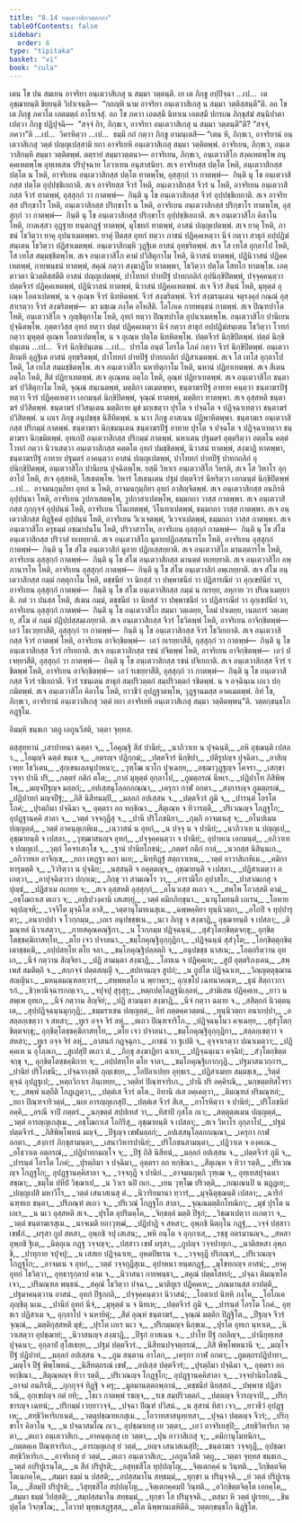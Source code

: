 ```yaml
---
title: "8.14 อนฺเตวาสิกวตฺตกถา"
tableOfContents: false
sidebar:
  order: 6
type: "tipitaka"
basket: "vi"
book: "cula"
---
```



<DynamicBreadcrumb />

<Division number="381" book="cula">

<Paragraph number="1755" book="cula">
เตน โข ปน สมเยน อาจริยา อนฺเตวาสิเกสุ น สมฺมา วตฺตนฺติ. เย เต ภิกฺขู อปฺปิจฺฉา …เป…  เต อุชฺฌายนฺติ ขิยฺยนฺติ วิปาเจนฺติ—  “กถญฺหิ นาม อาจริยา อนฺเตวาสิเกสุ น สมฺมา วตฺติสฺสนฺตี”ติ. อถ โข เต ภิกฺขู ภควโต เอตมตฺถํ อาโรเจสุํ. อถ โข ภควา เอตสฺมึ นิทาเน เอตสฺมึ ปกรเณ ภิกฺขุสํฆํ สนฺนิปาตาเปตฺวา ภิกฺขู ปฏิปุจฺฉิ—  “สจฺจํ กิร, ภิกฺขเว, อาจริยา อนฺเตวาสิเกสุ น สมฺมา วตฺตนฺตี”ติ? “สจฺจํ, ภควา”ติ …เป…  วิครหิตฺวา …เป…  ธมฺมึ กถํ กตฺวา ภิกฺขู อามนฺเตสิ—
</Paragraph>

</Division>
<Division number="382" book="cula">

<Paragraph number="1756" book="cula">
“เตน หิ, ภิกฺขเว, อาจริยานํ อนฺเตวาสิเกสุ วตฺตํ ปญฺญเปสฺสามิ ยถา อาจริเยหิ อนฺเตวาสิเกสุ สมฺมา วตฺติตพฺพํ. อาจริเยน, ภิกฺขเว, อนฺเตวาสิกมฺหิ สมฺมา วตฺติตพฺพํ. ตตฺรายํ สมฺมาวตฺตนา—
</Paragraph>

<Paragraph number="1757" book="cula">
อาจริเยน, ภิกฺขเว, อนฺเตวาสิโก สงฺคเหตพฺโพ อนุคฺคเหตพฺโพ อุทฺเทเสน ปริปุจฺฉาย โอวาเทน อนุสาสนิยา. สเจ อาจริยสฺส ปตฺโต โหติ, อนฺเตวาสิกสฺส ปตฺโต น โหติ, อาจริเยน อนฺเตวาสิกสฺส ปตฺโต ทาตพฺโพ, อุสฺสุกฺกํ วา กาตพฺพํ—  กินฺติ นุ โข อนฺเตวาสิกสฺส ปตฺโต อุปฺปชฺชิเยถาติ. สเจ อาจริยสฺส จีวรํ โหติ, อนฺเตวาสิกสฺส จีวรํ น โหติ, อาจริเยน อนฺเตวาสิกสฺส จีวรํ ทาตพฺพํ, อุสฺสุกฺกํ วา กาตพฺพํ—  กินฺติ นุ โข อนฺเตวาสิกสฺส จีวรํ อุปฺปชฺชิเยถาติ. สเจ อาจริยสฺส ปริกฺขาโร โหติ, อนฺเตวาสิกสฺส ปริกฺขาโร น โหติ, อาจริเยน อนฺเตวาสิกสฺส ปริกฺขาโร ทาตพฺโพ, อุสฺสุกฺกํ วา กาตพฺพํ—  กินฺติ นุ โข อนฺเตวาสิกสฺส ปริกฺขาโร อุปฺปชฺชิเยถาติ.
</Paragraph>

<Paragraph number="1758" book="cula">
สเจ อนฺเตวาสิโก คิลาโน โหติ, กาลเสฺสว อุฏฺฐาย ทนฺตกฏฺฐํ ทาตพฺพํ, มุโขทกํ ทาตพฺพํ, อาสนํ ปญฺญเปตพฺพํ. สเจ ยาคุ โหติ, ภาชนํ โธวิตฺวา ยาคุ อุปนาเมตพฺพา. ยาคุํ ปีตสฺส อุทกํ ทตฺวา ภาชนํ ปฏิคฺคเหตฺวา นีจํ กตฺวา สาธุกํ อปฺปฏิฆํสนฺเตน โธวิตฺวา ปฏิสาเมตพฺพํ. อนฺเตวาสิกมฺหิ วุฏฺฐิเต อาสนํ อุทฺธริตพฺพํ. สเจ โส เทโส อุกฺลาโป โหติ, โส เทโส สมฺมชฺชิตพฺโพ.
</Paragraph>

<Paragraph number="1759" book="cula">
สเจ อนฺเตวาสิโก คามํ ปวิสิตุกาโม โหติ, นิวาสนํ ทาตพฺพํ, ปฏินิวาสนํ ปฏิคฺคเหตพฺพํ, กายพนฺธนํ ทาตพฺพํ, สคุณํ กตฺวา สงฺฆาฏิโย ทาตพฺพา, โธวิตฺวา ปตฺโต โสทโก ทาตพฺโพ.
</Paragraph>

<Paragraph number="1760" book="cula">
เอตฺตาวตา นิวตฺติสฺสตีติ อาสนํ ปญฺญเปตพฺพํ, ปาโททกํ ปาทปีฐํ ปาทกถลิกํ อุปนิกฺขิปิตพฺพํ, ปจฺจุคฺคนฺตฺวา ปตฺตจีวรํ ปฏิคฺคเหตพฺพํ, ปฏินิวาสนํ ทาตพฺพํ, นิวาสนํ ปฏิคฺคเหตพฺพํ. สเจ จีวรํ สินฺนํ โหติ, มุหุตฺตํ อุเณฺห โอตาเปตพฺพํ, น จ อุเณฺห จีวรํ นิทหิตพฺพํ. จีวรํ สงฺฆริตพฺพํ. จีวรํ สงฺฆรนฺเตน จตุรงฺคุลํ กณฺณํ อุสฺสาเรตฺวา จีวรํ สงฺฆริตพฺพํ—  มา มชฺเฌ ภงฺโค อโหสีติ. โอโภเค กายพนฺธนํ กาตพฺพํ.
</Paragraph>

<Paragraph number="1761" book="cula">
สเจ ปิณฺฑปาโต โหติ, อนฺเตวาสิโก จ ภุญฺชิตุกาโม โหติ, อุทกํ ทตฺวา ปิณฺฑปาโต อุปนาเมตพฺโพ. อนฺเตวาสิโก ปานีเยน ปุจฺฉิตพฺโพ. ภุตฺตาวิสฺส อุทกํ ทตฺวา ปตฺตํ ปฏิคฺคเหตฺวา นีจํ กตฺวา สาธุกํ อปฺปฏิฆํสนฺเตน โธวิตฺวา โวทกํ กตฺวา มุหุตฺตํ อุเณฺห โอตาเปตพฺโพ, น จ อุเณฺห ปตฺโต นิทหิตพฺโพ. ปตฺตจีวรํ นิกฺขิปิตพฺพํ. ปตฺตํ นิกฺขิปนฺเตน …เป…  จีวรํ นิกฺขิปนฺเตน …เป…  ปารโต อนฺตํ โอรโต โภคํ กตฺวา จีวรํ นิกฺขิปิตพฺพํ. อนฺเตวาสิกมฺหิ อุฏฺฐิเต อาสนํ อุทฺธริตพฺพํ, ปาโททกํ ปาทปีฐํ ปาทกถลิกํ ปฏิสาเมตพฺพํ. สเจ โส เทโส อุกฺลาโป โหติ, โส เทโส สมฺมชฺชิตพฺโพ.
</Paragraph>

<Paragraph number="1762" book="cula">
สเจ อนฺเตวาสิโก นหายิตุกาโม โหติ, นหานํ ปฏิยาเทตพฺพํ. สเจ สีเตน อตฺโถ โหติ, สีตํ ปฏิยาเทตพฺพํ. สเจ อุเณฺหน อตฺโถ โหติ, อุณฺหํ ปฏิยาเทตพฺพํ.
</Paragraph>

<Paragraph number="1763" book="cula">
สเจ อนฺเตวาสิโก ชนฺตาฆรํ ปวิสิตุกาโม โหติ, จุณฺณํ สนฺเนตพฺพํ, มตฺติกา เตเมตพฺพา, ชนฺตาฆรปีฐํ อาทาย คนฺตฺวา ชนฺตาฆรปีฐํ ทตฺวา จีวรํ ปฏิคฺคเหตฺวา เอกมนฺตํ นิกฺขิปิตพฺพํ, จุณฺณํ ทาตพฺพํ, มตฺติกา ทาตพฺพา. สเจ อุสฺสหติ ชนฺตาฆรํ ปวิสิตพฺพํ. ชนฺตาฆรํ ปวิสนฺเตน มตฺติกาย มุขํ มกฺเขตฺวา ปุรโต จ ปจฺฉโต จ ปฏิจฺฉาเทตฺวา ชนฺตาฆรํ ปวิสิตพฺพํ. น เถเร ภิกฺขู อนุปขชฺช นิสีทิตพฺพํ. น นวา ภิกฺขู อาสเนน ปฏิพาหิตพฺพา. ชนฺตาฆเร อนฺเตวาสิกสฺส ปริกมฺมํ กาตพฺพํ. ชนฺตาฆรา นิกฺขมนฺเตน ชนฺตาฆรปีฐํ อาทาย ปุรโต จ ปจฺฉโต จ ปฏิจฺฉาเทตฺวา ชนฺตาฆรา นิกฺขมิตพฺพํ.
</Paragraph>

<Paragraph number="1764" book="cula">
อุทเกปิ อนฺเตวาสิกสฺส ปริกมฺมํ กาตพฺพํ. นหาเตน ปฐมตรํ อุตฺตริตฺวา อตฺตโน คตฺตํ โวทกํ กตฺวา นิวาเสตฺวา อนฺเตวาสิกสฺส คตฺตโต อุทกํ ปมชฺชิตพฺพํ, นิวาสนํ ทาตพฺพํ, สงฺฆาฏิ ทาตพฺพา, ชนฺตาฆรปีฐํ อาทาย ปฐมตรํ อาคนฺตฺวา อาสนํ ปญฺญเปตพฺพํ, ปาโททกํ ปาทปีฐํ ปาทกถลิกํ อุปนิกฺขิปิตพฺพํ, อนฺเตวาสิโก ปานีเยน ปุจฺฉิตพฺโพ.
</Paragraph>

<Paragraph number="1765" book="cula">
ยสฺมึ วิหาเร อนฺเตวาสิโก วิหรติ, สเจ โส วิหาโร อุกฺลาโป โหติ, สเจ อุสฺสหติ, โสเธตพฺโพ. วิหารํ โสเธนฺเตน ปฐมํ ปตฺตจีวรํ นีหริตฺวา เอกมนฺตํ นิกฺขิปิตพฺพํ …เป…  อาจมนกุมฺภิยา อุทกํ น โหติ, อาจมนกุมฺภิยา อุทกํ อาสิญฺจิตพฺพํ.
</Paragraph>

<Paragraph number="1766" book="cula">
สเจ อนฺเตวาสิกสฺส อนภิรติ อุปฺปนฺนา โหติ, อาจริเยน วูปกาเสตพฺโพ, วูปกาสาเปตพฺโพ, ธมฺมกถา วาสฺส กาตพฺพา. สเจ อนฺเตวาสิกสฺส กุกฺกุจฺจํ อุปฺปนฺนํ โหติ, อาจริเยน วิโนเทตพฺพํ, วิโนทาเปตพฺพํ, ธมฺมกถา วาสฺส กาตพฺพา. สเจ อนฺเตวาสิกสฺส ทิฏฺฐิคตํ อุปฺปนฺนํ โหติ, อาจริเยน วิเวเจตพฺพํ, วิเวจาเปตพฺพํ, ธมฺมกถา วาสฺส กาตพฺพา. สเจ อนฺเตวาสิโก ครุธมฺมํ อชฺฌาปนฺโน โหติ, ปริวาสารโห, อาจริเยน อุสฺสุกฺกํ กาตพฺพํ—  กินฺติ นุ โข สํโฆ อนฺเตวาสิกสฺส ปริวาสํ ทเทยฺยาติ. สเจ อนฺเตวาสิโก มูลายปฏิกสฺสนารโห โหติ, อาจริเยน อุสฺสุกฺกํ กาตพฺพํ—  กินฺติ นุ โข สํโฆ อนฺเตวาสิกํ มูลาย ปฏิกเสฺสยฺยาติ. สเจ อนฺเตวาสิโก มานตฺตารโห โหติ, อาจริเยน อุสฺสุกฺกํ กาตพฺพํ—  กินฺติ นุ โข สํโฆ อนฺเตวาสิกสฺส มานตฺตํ ทเทยฺยาติ. สเจ อนฺเตวาสิโก อพฺภานารโห โหติ, อาจริเยน อุสฺสุกฺกํ กาตพฺพํ—  กินฺติ นุ โข สํโฆ อนฺเตวาสิกํ อพฺเภยฺยาติ. สเจ สํโฆ อนฺเตวาสิกสฺส กมฺมํ กตฺตุกาโม โหติ, ตชฺชนียํ วา นิยสฺสํ วา ปพฺพาชนียํ วา ปฏิสารณียํ วา อุกฺเขปนียํ วา, อาจริเยน อุสฺสุกฺกํ กาตพฺพํ—  กินฺติ นุ โข สํโฆ อนฺเตวาสิกสฺส กมฺมํ น กเรยฺย, ลหุกาย วา ปริณาเมยฺยาติ. กตํ วา ปนสฺส โหติ, สํเฆน กมฺมํ, ตชฺชนียํ วา นิยสฺสํ วา ปพฺพาชนียํ วา ปฏิสารณียํ วา อุกฺเขปนียํ วา, อาจริเยน อุสฺสุกฺกํ กาตพฺพํ—  กินฺติ นุ โข อนฺเตวาสิโก สมฺมา วตฺเตยฺย, โลมํ ปาเตยฺย, เนตฺถารํ วตฺเตยฺย, สํโฆ ตํ กมฺมํ ปฏิปฺปสฺสมฺเภยฺยาติ.
</Paragraph>

<Paragraph number="1767" book="cula">
สเจ อนฺเตวาสิกสฺส จีวรํ โธวิตพฺพํ โหติ, อาจริเยน อาจิกฺขิตพฺพํ—  เอวํ โธเวยฺยาสีติ, อุสฺสุกฺกํ วา กาตพฺพํ—  กินฺติ นุ โข อนฺเตวาสิกสฺส จีวรํ โธวิเยถาติ. สเจ อนฺเตวาสิกสฺส จีวรํ กาตพฺพํ โหติ, อาจริเยน อาจิกฺขิตพฺพํ—  เอวํ กเรยฺยาสีติ, อุสฺสุกฺกํ วา กาตพฺพํ—  กินฺติ นุ โข อนฺเตวาสิกสฺส จีวรํ กริเยถาติ. สเจ อนฺเตวาสิกสฺส รชนํ ปจิตพฺพํ โหติ, อาจริเยน อาจิกฺขิตพฺพํ—  เอวํ ปเจยฺยาสีติ, อุสฺสุกฺกํ วา กาตพฺพํ—  กินฺติ นุ โข อนฺเตวาสิกสฺส รชนํ ปจิเยถาติ. สเจ อนฺเตวาสิกสฺส จีวรํ รชิตพฺพํ โหติ, อาจริเยน อาจิกฺขิตพฺพํ—  เอวํ รเชยฺยาสีติ, อุสฺสุกฺกํ วา กาตพฺพํ—  กินฺติ นุ โข อนฺเตวาสิกสฺส จีวรํ รชิเยถาติ. จีวรํ รชนฺเตน สาธุกํ สมฺปริวตฺตกํ สมฺปริวตฺตกํ รชิตพฺพํ. น จ อจฺฉินฺเน เถเว ปกฺกมิตพฺพํ. สเจ อนฺเตวาสิโก คิลาโน โหติ, ยาวชีวํ อุปฏฺฐาตพฺโพ, วุฏฺฐานมสฺส อาคเมตพฺพํ. อิทํ โข, ภิกฺขเว, อาจริยานํ อนฺเตวาสิเกสุ วตฺตํ ยถา อาจริเยหิ อนฺเตวาสิเกสุ สมฺมา วตฺติตพฺพนฺ”ติ.

</Paragraph>
</Division>

<Paragraph number="1768" type="center" book="cula">
วตฺตกฺขนฺธโก อฏฺฐโม.

  
อิมมฺหิ ขนฺธเก วตฺถู เอกูนวีสติ, วตฺตา จุทฺทส.



</Paragraph>

<Paragraph number="1769" type="center" book="cula">
ตสฺสุทฺทานํ


</Paragraph>

<Paragraph number="1770" type="verses" book="cula">
_เสาปาหนา ฉตฺตา จ,_  
_โอคุณฺฐิ สีสํ ปานียํ;_  
_นาภิวาเท น ปุจฺฉนฺติ,_  
_อหิ อุชฺฌนฺติ เปสลา._  

</Paragraph>

<Paragraph number="1771" type="verses" book="cula">
_โอมุญฺจิ ฉตฺตํ ขนฺเธ จ,_  
_อตรญฺจ ปฏิกฺกมํ;_  
_ปตฺตจีวรํ นิกฺขิปา,_  
_ปติรูปญฺจ ปุจฺฉิตา._  

</Paragraph>

<Paragraph number="1772" type="verses" book="cula">
_อาสิญฺเจยฺย โธวิเตน,_  
_สุกฺเขนเลฺลนุปาหนา;_  
_วุฑฺโฒ นวโก ปุจฺเฉยฺย,_  
_อชฺฌาวุฏฺฐญฺจ โคจรา._  

</Paragraph>

<Paragraph number="1773" type="verses" book="cula">
_เสกฺขา วจฺจา ปานี ปริ,_  
_กตฺตรํ กติกํ ตโต;_  
_กาลํ มุหุตฺตํ อุกฺลาโป,_  
_ภูมตฺถรณํ นีหเร._  

</Paragraph>

<Paragraph number="1774" type="verses" book="cula">
_ปฏิปาโท ภิสิพิพฺโพ,_  
_มญฺจปีฐญฺจ มลฺลกํ;_  
_อปเสฺสนุโลฺลกกณฺณา,_  
_เครุกา กาฬ อกตา._  

</Paragraph>

<Paragraph number="1775" type="verses" book="cula">
_สงฺการญฺจ ภูมตฺถรณํ,_  
_ปฏิปาทกํ มญฺจปีฐํ;_  
_ภิสิ นิสีทนมฺปิ,_  
_มลฺลกํ อปเสฺสน จ._  

</Paragraph>

<Paragraph number="1776" type="verses" book="cula">
_ปตฺตจีวรํ ภูมิ จ,_  
_ปารนฺตํ โอรโต โภคํ;_  
_ปุรตฺถิมา ปจฺฉิมา จ,_  
อุตฺตรา อถ ทกฺขิณา._  

</Paragraph>

<Paragraph number="1777" type="verses" book="cula">
_สีตุเณฺห จ ทิวารตฺตึ,_  
_ปริเวณญฺจ โกฏฺฐโก;_  
อุปฏฺฐานคฺคิ สาลา จ,_  
_วตฺตํ วจฺจกุฏีสุ จ._  

</Paragraph>

<Paragraph number="1778" type="verses" book="cula">
_ปานี ปริโภชนิยา,_  
_กุมฺภิ อาจมเนสุ จ;_  
_อโนปเมน ปญฺญตฺตํ,_  
_วตฺตํ อาคนฺตุเกหิเม._  

</Paragraph>

<Paragraph number="1779" type="verses" book="cula">
_เนวาสนํ น อุทกํ,_  
_น ปจฺจุ น จ ปานิยํ;_  
_นาภิวาเท น ปญฺญเป,_  
อุชฺฌายนฺติ จ เปสลา._  

</Paragraph>

<Paragraph number="1780" type="verses" book="cula">
_วุฑฺฒาสนญฺจ อุทกํ,_  
_ปจฺจุคฺคนฺตฺวา จ ปานิยํ;_  
อุปาหเน เอกมนฺตํ,_  
_อภิวาเท จ ปญฺญเป._  

</Paragraph>

<Paragraph number="1781" type="verses" book="cula">
_วุตฺถํ โคจรเสกฺโข จ,_  
_ฐานํ ปานิยโภชนํ;_  
_กตฺตรํ กติกํ กาลํ,_  
_นวกสฺส นิสินฺนเก._  

</Paragraph>

<Paragraph number="1782" type="verses" book="cula">
_อภิวาทเย อาจิกฺเข,_  
_ยถา เหฏฺฐา ตถา นเย;_  
_นิทฺทิฏฺฐํ สตฺถวาเหน,_  
_วตฺตํ อาวาสิเกหิเม._  

</Paragraph>

<Paragraph number="1783" type="verses" book="cula">
_คมิกา ทารุมตฺติ จ,_  
_วิวริตฺวา น ปุจฺฉิย;_  
_นสฺสนฺติ จ อคุตฺตญฺจ,_  
อุชฺฌายนฺติ จ เปสลา._  

</Paragraph>

<Paragraph number="1784" type="verses" book="cula">
_ปฏิสาเมตฺวา ถเกตฺวา,_  
_อาปุจฺฉิตฺวาว ปกฺกเม;_  
_ภิกฺขุ วา สามเณโร วา,_  
_อารามิโก อุปาสโก._  

</Paragraph>

<Paragraph number="1785" type="verses" book="cula">
_ปาสาณเกสุ จ ปุญฺชํ,_  
_ปฏิสาเม ถเกยฺย จ;_  
_สเจ อุสฺสหติ อุสฺสุกฺกํ,_  
_อโนวเสฺส ตเถว จ._  

</Paragraph>

<Paragraph number="1786" type="verses" book="cula">
_สพฺโพ โอวสฺสติ คามํ,_  
_อชฺโฌกาเส ตเถว จ;_  
_อปฺเปวงฺคานิ เสเสยฺยุํ,_  
_วตฺตํ คมิกภิกฺขุนา._  

</Paragraph>

<Paragraph number="1787" type="verses" book="cula">
_นานุโมทนฺติ เถเรน,_  
_โอหาย จตุปญฺจหิ;_  
_วจฺจิโต มุจฺฉิโต อาสิ,_  
_วตฺตานุโมทเนสุเม._  

</Paragraph>

<Paragraph number="1788" type="verses" book="cula">
_ฉพฺพคฺคิยา ทุนฺนิวตฺถา,_  
_อโถปิ จ ทุปฺปารุตา;_  
_อนากปฺปา จ โวกฺกมฺม,_  
_เถเร อนุปขชฺชเน._  

</Paragraph>

<Paragraph number="1789" type="verses" book="cula">
_นเว ภิกฺขู จ สงฺฆาฏิ,_  
อุชฺฌายนฺติ จ เปสลา;_  
_ติมณฺฑลํ นิวาเสตฺวา,_  
_กายสคุณคณฺฐิกา._  

</Paragraph>

<Paragraph number="1790" type="verses" book="cula">
_น โวกฺกมฺม ปฏิจฺฉนฺนํ,_  
_สุสํวุโตกฺขิตฺตจกฺขุ;_  
อุกฺขิตฺโตชฺชคฺฆิกาสทฺโท,_  
_ตโย เจว ปจาลนา._  

</Paragraph>

<Paragraph number="1791" type="verses" book="cula">
_ขมฺโภคุณฺฐิอุกฺกุฏิกา,_  
_ปฏิจฺฉนฺนํ สุสํวุโต;_  
_โอกฺขิตฺตุกฺขิตฺเตาชฺชคฺฆิ,_  
_อปฺปสทฺโท ตโย จลา._  

</Paragraph>

<Paragraph number="1792" type="verses" book="cula">
_ขมฺโภคุณฺฐิปลฺลตฺถิ จ,_  
_อนุปขชฺช นาสเน;_  
_โอตฺถริตฺวาน อุทเก,_  
_นีจํ กตฺวาน สิญฺจิยา._  

</Paragraph>

<Paragraph number="1793" type="verses" book="cula">
_ปฏิ สามนฺตา สงฺฆาฏิ,_  
_โอทเน จ ปฏิคฺคเห;_  
_สูปํ อุตฺตริภงฺเคน,_  
_สพฺเพสํ สมติตฺถิ จ._  

</Paragraph>

<Paragraph number="1794" type="verses" book="cula">
_สกฺกจฺจํ ปตฺตสญฺญี จ,_  
_สปทานญฺจ สูปกํ;_  
_น ถูปโต ปฏิจฺฉาเท,_  
_วิญฺญตฺตุชฺฌานสญฺญินา._  

</Paragraph>

<Paragraph number="1795" type="verses" book="cula">
_มหนฺตมณฺฑลทฺวารํ,_  
_สพฺพหตฺโถ น พฺยาหเร;_  
อุกฺเขโป เฉทนาคณฺฑ,_  
_ธุนํ สิตฺถาวการกํ._  

</Paragraph>

<Paragraph number="1796" type="verses" book="cula">
_ชิวฺหานิจฺฉารกญฺเจว,_  
_จปุจปุ สุรุสุรุ;_  
_หตฺถปตฺโตฏฺฐนิเลฺลหํ,_  
_สามิเสน ปฏิคฺคเห._  

</Paragraph>

<Paragraph number="1797" type="verses" book="cula">
_ยาว น สพฺเพ อุทเก,_  
_นีจํ กตฺวาน สิญฺจิยํ;_  
_ปฏิ สามนฺตา สงฺฆาฏิ,_  
_นีจํ กตฺวา ฉมาย จ._  

</Paragraph>

<Paragraph number="1798" type="verses" book="cula">
_สสิตฺถกํ นิวตฺตนฺเต,_  
_สุปฺปฏิจฺฉนฺนมุกฺกุฏิ;_  
_ธมฺมราเชน ปญฺญตฺตํ,_  
อิทํ ภตฺตคฺควตฺตนํ._  

</Paragraph>

<Paragraph number="1799" type="verses" book="cula">
_ทุนฺนิวตฺถา อนากปฺปา,_  
_อสลฺลกฺเขตฺวา จ สหสา;_  
_ทูเร อจฺจ จิรํ ลหุํ,_  
_ตเถว ปิณฺฑจาริโก._  

</Paragraph>

<Paragraph number="1800" type="verses" book="cula">
_ปฏิจฺฉนฺโนว คจฺเฉยฺย,_  
_สุสํวุโตกฺขิตฺตจกฺขุ;_  
อุกฺขิตฺโตชฺชคฺฆิกาสทฺโท,_  
_ตโย เจว ปจาลนา._  

</Paragraph>

<Paragraph number="1801" type="verses" book="cula">
_ขมฺโภคุณฺฐิอุกฺกุฏิกา,_  
_สลฺลกฺเขตฺวา จ สหสา;_  
_ทูเร อจฺจ จิรํ ลหุํ,_  
_อาสนกํ กฏจฺฉุกา._  

</Paragraph>

<Paragraph number="1802" type="verses" book="cula">
_ภาชนํ วา ฐเปติ จ,_  
อุจฺจาเรตฺวา ปณาเมตฺวา;_  
_ปฏิคฺคเห น อุโลฺลเก,_  
_สูเปสุปิ ตเถว ตํ._  

</Paragraph>

<Paragraph number="1803" type="verses" book="cula">
_ภิกฺขุ สงฺฆาฏิยา ฉาเท,_  
_ปฏิจฺฉนฺเนว คจฺฉิยํ;_  
_สํวุโตกฺขิตฺตจกฺขุ จ,_  
อุกฺขิตฺโตชฺชคฺฆิกาย จ;_  
_อปฺปสทฺโท ตโย จาลา,_  
_ขมฺโภคุณฺฐิเกากฺกุฏิ._  

</Paragraph>

<Paragraph number="1804" type="verses" book="cula">
_ปฐมาสนวกฺการ,_  
_ปานิยํ ปริโภชนี;_  
_ปจฺฉากงฺขติ ภุญฺเชยฺย,_  
_โอปิลาเปยฺย อุทฺธเร._  

</Paragraph>

<Paragraph number="1805" type="verses" book="cula">
_ปฏิสาเมยฺย สมฺมชฺเช,_  
_ริตฺตํ ตุจฺฉํ อุปฏฺฐเป;_  
_หตฺถวิกาเร ภินฺเทยฺย,_  
_วตฺติทํ ปิณฺฑจาริเก._  

</Paragraph>

<Paragraph number="1806" type="verses" book="cula">
_ปานี ปริ อคฺคิรณิ,_  
_นกฺขตฺตทิสโจรา จ;_  
_สพฺพํ นตฺถีติ โกฏฺเฏตฺวา,_  
_ปตฺตํเส จีวรํ ตโต._  

</Paragraph>

<Paragraph number="1807" type="verses" book="cula">
อิทานิ อํเส ลคฺเคตฺวา,_  
_ติมณฺฑลํ ปริมณฺฑลํ;_  
_ยถา ปิณฺฑจาริวตฺตํ,_  
_นเย อารญฺญเกสุปิ._  

</Paragraph>

<Paragraph number="1808" type="verses" book="cula">
_ปตฺตํเส จีวรํ สีเส,_  
_อาโรหิตฺวา จ ปานิยํ;_  
_ปริโภชนิยํ อคฺคิ,_  
_อรณี จาปิ กตฺตรํ._  

</Paragraph>

<Paragraph number="1809" type="verses" book="cula">
_นกฺขตฺตํ สปฺปเทสํ วา,_  
_ทิสาปิ กุสโล ภเว;_  
_สตฺตุตฺตเมน ปญฺญตฺตํ,_  
_วตฺตํ อารญฺญเกสุเม._  

</Paragraph>

<Paragraph number="1810" type="verses" book="cula">
_อชฺโฌกาเส โอกิรึสุ,_  
อุชฺฌายนฺติ จ เปสลา;_  
_สเจ วิหาโร อุกฺลาโป,_  
_ปฐมํ ปตฺตจีวรํ._  

</Paragraph>

<Paragraph number="1811" type="verses" book="cula">
_ภิสิพิพฺโพหนํ มญฺจํ,_  
_ปีฐญฺจ เขฬมลฺลกํ;_  
_อปเสฺสนุโลฺลกกณฺณา,_  
_เครุกา กาฬ อกตา._  

</Paragraph>

<Paragraph number="1812" type="verses" book="cula">
_สงฺการํ ภิกฺขุสามนฺตา,_  
_เสนาวิหารปานิยํ;_  
_ปริโภชนสามนฺตา,_  
_ปฏิวาเต จ องฺคเณ._  

</Paragraph>

<Paragraph number="1813" type="verses" book="cula">
_อโธวาเต อตฺถรณํ,_  
_ปฏิปาทกมญฺโจ จ;_  
_ปีฐํ ภิสิ นิสีทนํ,_  
_มลฺลกํ อปเสฺสน จ._  

</Paragraph>

<Paragraph number="1814" type="verses" book="cula">
_ปตฺตจีวรํ ภูมิ จ,_  
_ปารนฺตํ โอรโต โภคํ;_  
_ปุรตฺถิมา จ ปจฺฉิมา,_  
อุตฺตรา อถ ทกฺขิณา._  

</Paragraph>

<Paragraph number="1815" type="verses" book="cula">
_สีตุเณฺห จ ทิวา รตฺตึ,_  
_ปริเวณญฺจ โกฏฺฐโก;_  
อุปฏฺฐานคฺคิสาลา จ,_  
_วจฺจกุฏี จ ปานิยํ._  

</Paragraph>

<Paragraph number="1816" type="verses" book="cula">
_อาจมนกุมฺภิ วุฑฺเฒ จ,_  
อุทฺเทสปุจฺฉนา สชฺฌา;_  
_ธมฺโม ปทีปํ วิชฺฌาเป,_  
_น วิวเร นปิ ถเก._  

</Paragraph>

<Paragraph number="1817" type="verses" book="cula">
_เยน วุฑฺโฒ ปริวตฺติ,_  
_กณฺเณนปิ น ฆฏฺฏเย;_  
_ปญฺญเปสิ มหาวีโร,_  
_วตฺตํ เสนาสเนสุ ตํ._  

</Paragraph>

<Paragraph number="1818" type="verses" book="cula">
_นิวาริยมานา ทฺวารํ,_  
_มุจฺฉิตุชฺฌนฺติ เปสลา;_  
_ฉาริกํ ฉฑฺฑเย ชนฺตา,_  
_ปริภณฺฑํ ตเถว จ._  

</Paragraph>

<Paragraph number="1819" type="verses" book="cula">
_ปริเวณํ โกฏฺฐโก สาลา,_  
_จุณฺณมตฺติกโทณิกา;_  
_มุขํ ปุรโต น เถเร,_  
_น นเว อุสฺสหติ สเจ._  

</Paragraph>

<Paragraph number="1820" type="verses" book="cula">
_ปุรโต อุปริมคฺโค,_  
_จิกฺขลฺลํ มตฺติ ปีฐกํ;_  
_วิชฺฌาเปตฺวา ถเกตฺวา จ,_  
_วตฺตํ ชนฺตาฆเรสุเม._  

</Paragraph>

<Paragraph number="1821" type="verses" book="cula">
_นาจเมติ ยถาวุฑฺฒํ,_  
_ปฏิปาฏิ จ สหสา;_  
อุพฺภชิ นิตฺถุโน กฏฺฐํ,_  
_วจฺจํ ปสฺสาว เขฬกํ._  

</Paragraph>

<Paragraph number="1822" type="verses" book="cula">
_ผรุสา กูป สหสา,_  
อุพฺภชิ จปุ เสเสน;_  
_พหิ อนฺโต จ อุกฺกาเส,_  
_รชฺชุ อตรมานญฺจ._  

</Paragraph>

<Paragraph number="1823" type="verses" book="cula">
_สหสา อุพฺภชิ ฐิเต,_  
_นิตฺถุเน กฏฺฐ วจฺจญฺจ;_  
_ปสฺสาว เขฬ ผรุสา,_  
_กูปญฺจ วจฺจปาทุเก._  

</Paragraph>

<Paragraph number="1824" type="verses" book="cula">
_นาติสหสา อุพฺภชิ,_  
_ปาทุกาย จปุจปุ;_  
_น เสสเย ปฏิจฺฉาเท,_  
อุหตปิธเรน จ._  

</Paragraph>

<Paragraph number="1825" type="verses" book="cula">
_วจฺจกุฏี ปริภณฺฑํ,_  
_ปริเวณญฺจ โกฏฺฐโก;_  
_อาจมเน จ อุทกํ,_  
_วตฺตํ วจฺจกุฏีสุเม._  

</Paragraph>

<Paragraph number="1826" book="cula">
อุปาหนา ทนฺตกฏฺฐํ,_  
_มุโขทกญฺจ อาสนํ;_  
_ยาคุ อุทกํ โธวิตฺวา,_  
อุทฺธารุกฺลาป คาม จ._  

</Paragraph>

<Paragraph number="1827" type="verses" book="cula">
_นิวาสนา กายพนฺธา,_  
_สคุณํ ปตฺตโสทกํ;_  
_ปจฺฉา ติมณฺฑโล เจว,_  
_ปริมณฺฑล พนฺธนํ._  

</Paragraph>

<Paragraph number="1828" type="verses" book="cula">
_สคุณํ โธวิตฺวา ปจฺฉา,_  
_นาติทูเร ปฏิคฺคเห;_  
_ภณมานสฺส อาปตฺติ,_  
_ปฐมาคนฺตฺวาน อาสนํ._  

</Paragraph>

<Paragraph number="1829" type="verses" book="cula">
อุทกํ ปีฐกถลิ,_  
_ปจฺจุคฺคนฺตฺวา นิวาสนํ;_  
_โอตาเป นิทหิ ภงฺโค,_  
_โอโภเค ภุญฺชิตุ นเม._  

</Paragraph>

<Paragraph number="1830" type="verses" book="cula">
_ปานียํ อุทกํ นีจํ,_  
_มุหุตฺตํ น จ นิทเห;_  
_ปตฺตจีวรํ ภูมิ จ,_  
_ปารนฺตํ โอรโต โภคํ._  

</Paragraph>

<Paragraph number="1831" book="cula">
อุทฺธเร ปฏิสาเม จ,_  
อุกฺลาโป จ นหายิตุํ;_  
_สีตํ อุณฺหํ ชนฺตาฆรํ,_  
_จุณฺณํ มตฺติก ปิฏฺฐิโต._  

</Paragraph>

<Paragraph number="1832" type="verses" book="cula">
_ปีฐญฺจ จีวรํ จุณฺณํ,_  
_มตฺติกุสฺสหติ มุขํ;_  
_ปุรโต เถเร นเว จ,_  
_ปริกมฺมญฺจ นิกฺขเม._  

</Paragraph>

<Paragraph number="1833" type="verses" book="cula">
_ปุรโต อุทเก นฺหาเต,_  
_นิวาเสตฺวา อุปชฺฌายํ;_  
_นิวาสนญฺจ สงฺฆาฏิ,_  
_ปีฐกํ อาสเนน จ._  

</Paragraph>

<Paragraph number="1834" type="verses" book="cula">
_ปาโท ปีฐํ กถลิญฺจ,_  
_ปานียุทฺเทสปุจฺฉนา;_  
อุกฺลาปํ สุโสเธยฺย,_  
_ปฐมํ ปตฺตจีวรํ._  

</Paragraph>

<Paragraph number="1835" type="verses" book="cula">
_นิสีทนปจฺจตฺถรณํ,_  
_ภิสิ พิพฺโพหนานิ จ;_  
_มญฺโจ ปีฐํ ปฏิปาทํ,_  
_มลฺลกํ อปเสฺสน จ._  

</Paragraph>

<Paragraph number="1836" type="verses" book="cula">
_ภูม สนฺตาน อาโลก,_  
_เครุกา กาฬ อกตา;_  
_ภูมตฺถรปฏิปาทา,_  
_มญฺโจ ปีฐํ พิพฺโพหนํ._  

</Paragraph>

<Paragraph number="1837" type="verses" book="cula">
_นิสีทตฺถรณํ เขฬ,_  
_อปเสฺส ปตฺตจีวรํ;_  
_ปุรตฺถิมา ปจฺฉิมา จ,_  
อุตฺตรา อถ ทกฺขิณา._  

</Paragraph>

<Paragraph number="1838" type="verses" book="cula">
_สีตุณฺหญฺจ ทิวา รตฺตึ,_  
_ปริเวณญฺจ โกฏฺฐโก;_  
อุปฏฺฐานคฺคิสาลา จ,_  
_วจฺจปานิยโภชนี._  

</Paragraph>

<Paragraph number="1839" type="verses" book="cula">
_อาจมํ อนภิรติ,_  
_กุกฺกุจฺจํ ทิฏฺฐิ จ ครุ;_  
_มูลมานตฺตอพฺภานํ,_  
_ตชฺชนียํ นิยสฺสกํ._  

</Paragraph>

<Paragraph number="1840" type="verses" book="cula">
_ปพฺพาช ปฏิสารณี,_  
อุกฺเขปญฺจ กตํ ยทิ;_  
_โธเว กาตพฺพํ รชญฺจ,_  
_รเช สมฺปริวตฺตกํ._  

</Paragraph>

<Paragraph number="1841" type="verses" book="cula">
_ปตฺตญฺจ จีวรญฺจาปิ,_  
_ปริกฺขารญฺจ เฉทนํ;_  
_ปริกมฺมํ เวยฺยาวจฺจํ,_  
_ปจฺฉา ปิณฺฑํ ปวิสนํ._  

</Paragraph>

<Paragraph number="1842" type="verses" book="cula">
_น สุสานํ ทิสา เจว,_  
_ยาวชีวํ อุปฏฺฐเห;_  
_สทฺธิวิหาริเกเนตํ,_  
_วตฺตุปชฺฌายเกสุเม._  

</Paragraph>

<Paragraph number="1843" type="verses" book="cula">
_โอวาทสาสนุทฺเทสา,_  
_ปุจฺฉา ปตฺตญฺจ จีวรํ;_  
_ปริกฺขาโร คิลาโน จ,_  
_น ปจฺฉาสมโณ ภเว._  

</Paragraph>

<Paragraph number="1844" type="verses" book="cula">
อุปชฺฌาเยสุ เย วตฺตา,_  
_เอวํ อาจริเยสุปิ;_  
_สทฺธิวิหาริเก วตฺตา,_  
_ตเถว อนฺเตวาสิเก._  

</Paragraph>

<Paragraph number="1845" type="verses" book="cula">
_อาคนฺตุเกสุ เย วตฺตา,_  
_ปุน อาวาสิเกสุ จ;_  
_คมิกานุโมทนิกา,_  
_ภตฺตคฺเค ปิณฺฑจาริเก._  

</Paragraph>

<Paragraph number="1846" type="verses" book="cula">
_อารญฺญเกสุ ยํ วตฺตํ,_  
_ยญฺจ เสนาสเนสุปิ;_  
_ชนฺตาฆเร วจฺจกุฏี,_  
อุปชฺฌา สทฺธิวิหาริเก._  

</Paragraph>

<Paragraph number="1847" type="verses" book="cula">
_อาจริเยสุ ยํ วตฺตํ,_  
_ตเถว อนฺเตวาสิเก;_  
_เอกูนวีสติ วตฺถู,_  
_วตฺตา จุทฺทส ขนฺธเก._  

</Paragraph>

<Paragraph number="1848" type="verses" book="cula">
_วตฺตํ อปริปูเรนฺโต,_  
_น สีลํ ปริปูรติ;_  
_อสุทฺธสีโล ทุปฺปญฺโญ,_  
_จิตฺเตกคฺคํ น วินฺทติ._  

</Paragraph>

<Paragraph number="1849" type="verses" book="cula">
_วิกฺขิตฺตจิตฺโตเนกคฺโค,_  
_สมฺมา ธมฺมํ น ปสฺสติ;_  
_อปสฺสมาโน สทฺธมฺมํ,_  
_ทุกฺขา น ปริมุจฺจติ._  

</Paragraph>

<Paragraph number="1850" type="verses" book="cula">
_ยํ วตฺตํ ปริปูเรนฺโต,_  
_สีลมฺปิ ปริปูรติ;_  
_วิสุทฺธสีโล สปฺปญฺโญ,_  
_จิตฺเตกคฺคมฺปิ วินฺทติ._  

</Paragraph>

<Paragraph number="1851" type="verses" book="cula">
_อวิกฺขิตฺตจิตฺโต เอกคฺโค,_  
_สมฺมา ธมฺมํ วิปสฺสติ;_  
_สมฺปสฺสมาโน สทฺธมฺมํ,_  
_ทุกฺขา โส ปริมุจฺจติ._  

</Paragraph>

<Paragraph number="1852" type="verses" book="cula">
_ตสฺมา หิ วตฺตํ ปูเรยฺย,_  
_ชินปุตฺโต วิจกฺขโณ;_  
_โอวาทํ พุทฺธเสฏฺฐสฺส,_  
_ตโต นิพฺพานเมหิตีติ._  


</Paragraph>

<Paragraph number="1853" type="center" book="cula">
วตฺตกฺขนฺธโก นิฏฺฐิโต.
</Paragraph>